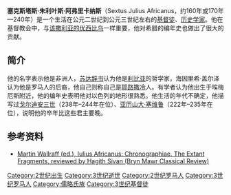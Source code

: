 '''塞克斯塔斯·朱利叶斯·阿弗里卡纳斯'''（Sextus Julius Africanus，约160年或170年—240年）是一个生活在公元二世纪到公元三世纪左右的[[基督徒|基督徒]]、[[历史学家|历史学家]]。他在基督教会中，与[[该撒利亚的优西比乌|该撒利亚的优西比乌]]一样重要，他对希腊的编年史也做出了很大的贡献。

== 简介 ==
他的名字表示他是非洲人，[[苏达辞书|苏达辞书]]认为他是[[利比亚|利比亚]]的哲学家，海因里希·盖尔泽认为他是罗马人的后裔，他自己则称自己是[[耶路撒冷|耶路撒冷]]人。有学者认为他出生于埃梅厄斯附近，他的编年史表明他对以色列的地形很熟悉。他生活的年代不确定，他描写过[[戈尔迪安三世|戈尔迪安三世]]（238年–244年在位）、[[亚历山大·塞维鲁|亚历山大·塞维鲁]]（222年–235年在位），说明他的卒年比这些君主要晚。

== 参考资料 ==
* [https://web.archive.org/web/20110606233057/http://bmcr.brynmawr.edu/2008/2008-04-43.html Martin Wallraff (ed.), Iulius Africanus: Chronographiae. The Extant Fragments, reviewed by Hagith Sivan (Bryn Mawr Classical Review)]

{{Authority control}}
[[Category:2世纪出生|Category:2世纪出生]]
[[Category:3世纪逝世|Category:3世纪逝世]]
[[Category:2世纪罗马人|Category:2世纪罗马人]]
[[Category:3世纪罗马人|Category:3世纪罗马人]]
[[Category:儒略氏族|Category:儒略氏族]]
[[Category:3世纪基督徒|Category:3世纪基督徒]]